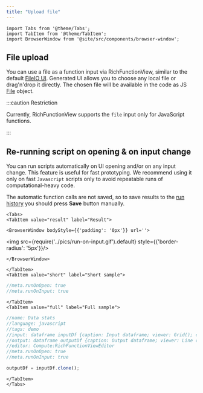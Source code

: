 ```yaml
---
title: "Upload file"
---
```


```mdx-code-block
import Tabs from '@theme/Tabs';
import TabItem from '@theme/TabItem';
import BrowserWindow from '@site/src/components/browser-window';
```


## File upload

You can use a file as a function input via RichFunctionView,
similar to the default [FileIO UI](getting-started#file-input).
Generated UI allows you to choose any local file or drag'n'drop it directly.
The chosen file will be available in the
code as JS [File](https://developer.mozilla.org/en-US/docs/Web/API/File) object.

:::caution Restriction

Currently, RichFunctionView supports the `file` input
only for JavaScript functions.

:::

## Re-running script on opening & on input change

You can run scripts automatically on UI opening and/or on any input change.
This feature is useful for fast prototyping. We recommend using it only
on fast `Javascript` scripts only to avoid repeatable runs of computational-heavy code.

The automatic function calls are not saved,
so to save results to the [run history](#history) you should press **Save** button manually.

```mdx-code-block
<Tabs>
<TabItem value="result" label="Result">
```

```mdx-code-block
<BrowserWindow bodyStyle={{'padding': '0px'}} url=''>
```

<img src={require('../pics/run-on-input.gif').default} style={{'border-radius': '5px'}}/>

```mdx-code-block
</BrowserWindow>
```

```mdx-code-block
</TabItem>
<TabItem value="short" label="Short sample">
```

```javascript title="Your script header"
//meta.runOnOpen: true
//meta.runOnInput: true 
```

```mdx-code-block
</TabItem>
<TabItem value="full" label="Full sample">
```

```javascript title="https://public.datagrok.ai/scripts"
//name: Data stats
//language: javascript
//tags: demo
//input: dataframe inputDf {caption: Input dataframe; viewer: Grid(); category: Input data}
//output: dataframe outputDf {caption: Output dataframe; viewer: Line chart(block: 50) | Scatter plot(block: 50) | Statistics(block: 100); category: Stats}
//editor: Compute:RichFunctionViewEditor
//meta.runOnOpen: true
//meta.runOnInput: true

outputDf = inputDf.clone();
```

```mdx-code-block
</TabItem>
</Tabs>
```
